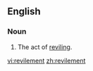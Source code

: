 ==English==

===Noun===
{{en-noun}}

#The act of [[revile|reviling]].

[[vi:revilement]]
[[zh:revilement]]